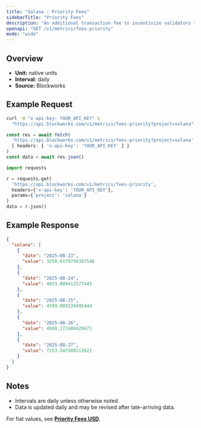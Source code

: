 ```yaml
---
title: "Solana : Priority Fees"
sidebarTitle: "Priority Fees"
description: "An additional transaction fee to incentivize validators to prioritize and execute transactions."
openapi: "GET /v1/metrics/fees-priority"
mode: "wide"
---
```


## Overview

- **Unit:** native units
- **Interval:** daily
- **Source:** Blockworks

## Example Request

<CodeGroup>

```bash cURL
curl -H "x-api-key: YOUR_API_KEY" \
  "https://api.blockworks.com/v1/metrics/fees-priority?project=solana"
```

```typescript TypeScript
const res = await fetch(
  'https://api.blockworks.com/v1/metrics/fees-priority?project=solana',
  { headers: { 'x-api-key': 'YOUR_API_KEY' } }
)
const data = await res.json()
```

```python Python
import requests

r = requests.get(
  'https://api.blockworks.com/v1/metrics/fees-priority',
  headers={'x-api-key': 'YOUR_API_KEY'},
  params={'project': 'solana'}
)
data = r.json()
```

</CodeGroup>

## Example Response

```json
{
  "solana": [
    {
      "date": "2025-08-23",
      "value": 3258.6179796367546
    },
    {
      "date": "2025-08-24",
      "value": 4033.009412577445
    },
    {
      "date": "2025-08-25",
      "value": 4599.009339495444
    },
    {
      "date": "2025-08-26",
      "value": 4990.272488420471
    },
    {
      "date": "2025-08-27",
      "value": 7153.547508511621
    }
  ]
}
```

## Notes
- Intervals are daily unless otherwise noted.
- Data is updated daily and may be revised after late-arriving data.


<Note>For fiat values, see **[Priority Fees USD](./fees-priority-usd)**.</Note>
